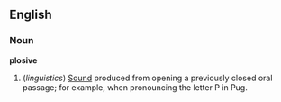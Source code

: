 ==English==
===Noun===
'''plosive'''

#(''linguistics'') [[Sound]] produced from opening a previously closed oral passage; for example, when pronouncing the letter P in Pug.